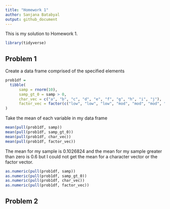 ```yaml
---
title: "Homework 1"
author: Sanjana Batabyal
output: github_document
---
```


This is my solution to Homework 1.

```r
library(tidyverse)
```

## Problem 1
Create a data frame comprised of the specified elements

```r
prob1df =
  tibble(
      samp = rnorm(10),
      samp_gt_0 = samp > 0,
      char_vec = c("a", "b", "c", "d", "e", "f", "g", "h", "i", "j"),
      factor_vec = factor(c("low", "low", "low", "mod", "mod", "mod", "mod","high", "high", "high"))
)
```
Take the mean of each variable in my data frame
```r
mean(pull(prob1df, samp))
mean(pull(prob1df, samp_gt_0))
mean(pull(prob1df, char_vec))
mean(pull(prob1df, factor_vec))
```
The mean for my sample is 0.1026824 and the mean for my sample greater than zero is 0.6 but I could not get the mean for a character vector or the factor vector.
```r
as.numeric(pull(prob1df, samp))
as.numeric(pull(prob1df, samp_gt_0))
as.numeric(pull(prob1df, char_vec))
as.numeric(pull(prob1df, factor_vec))
```

## Problem 2